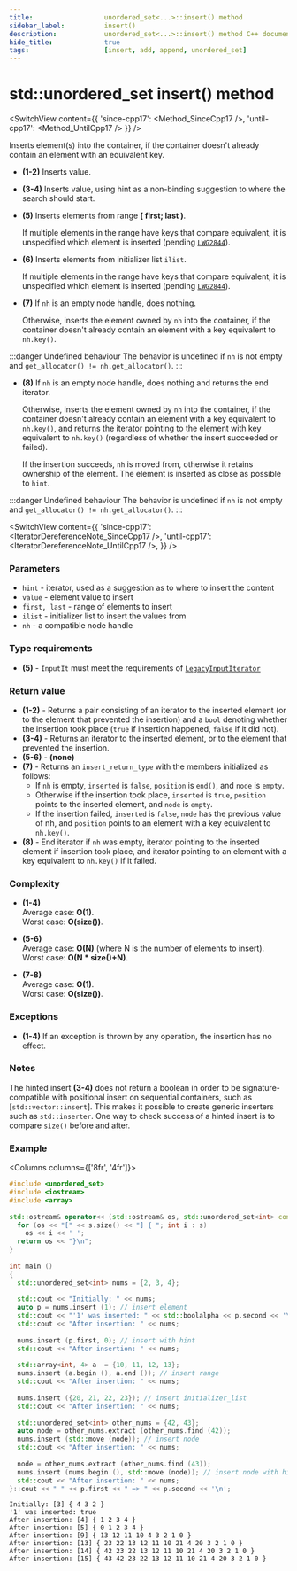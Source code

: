 ```yaml
---
title:					unordered_set<...>::insert() method
sidebar_label:			insert()
description:			unordered_set<...>::insert() method C++ documentation
hide_title:				true
tags:					[insert, add, append, unordered_set]
---
```




<!----------------- Codes ---------------------->

<!-- insert() -->


# std::unordered_set insert() method

<SwitchView content={{
    'since-cpp17': <Method_SinceCpp17 />,
    'until-cpp17': <Method_UntilCpp17 />
    }} />

Inserts element(s) into the container, if the container doesn't already contain an element with an equivalent key.

 - **(1-2)**
    Inserts value.

 - **(3-4)**
    Inserts value, using hint as a non-binding suggestion to where the search should start.

 - **(5)**
    Inserts elements from range **[ first; last )**.

    If multiple elements in the range have keys that compare equivalent, it is unspecified which element is inserted (pending [`LWG2844`](https://cplusplus.github.io/LWG/issue2844)).

 - **(6)**
    Inserts elements from initializer list `ilist`.

    If multiple elements in the range have keys that compare equivalent, it is unspecified which element is inserted (pending [`LWG2844`](https://cplusplus.github.io/LWG/issue2844)).

 - **(7)**
    If `nh` is an empty node handle, does nothing. 

    Otherwise, inserts the element owned by `nh` into the container, if the container doesn't already contain an element with a key equivalent to `nh.key()`.

:::danger Undefined behaviour
The behavior is undefined if `nh` is not empty and `get_allocator() != nh.get_allocator()`.
:::

 - **(8)**
    If `nh` is an empty node handle, does nothing and returns the end iterator.
    
    Otherwise, inserts the element owned by `nh` into the container, if the container doesn't already contain an element with a key equivalent to `nh.key()`,
    and returns the iterator pointing to the element with key equivalent to `nh.key()` (regardless of whether the insert succeeded or failed).

    If the insertion succeeds, `nh` is moved from, otherwise it retains ownership of the element. 
    The element is inserted as close as possible to `hint`.
    
:::danger Undefined behaviour
The behavior is undefined if `nh` is not empty and `get_allocator() != nh.get_allocator()`.
:::


<SwitchView content={{
    'since-cpp17': <IteratorDereferenceNote_SinceCpp17 />,
    'until-cpp17': <IteratorDereferenceNote_UntilCpp17 />,
    }} />

### Parameters

 - `hint` - iterator, used as a suggestion as to where to insert the content
 - `value` - element value to insert
 - `first, last` - range of elements to insert
 - `ilist` - initializer list to insert the values from
 - `nh` - a compatible node handle

### Type requirements

 - **(5)** - `InputIt` must meet the requirements of [`LegacyInputIterator`](/docs/named_req/LegacyInputIterator)

### Return value

 - **(1-2)** - Returns a pair consisting of an iterator to the inserted element (or to the element that prevented the insertion) and a `bool` denoting whether the insertion took place (`true` if insertion happened, `false` if it did not).
 - **(3-4)** - Returns an iterator to the inserted element, or to the element that prevented the insertion.
 - **(5-6)** - **(none)**
 - **(7)** - Returns an `insert_return_type` with the members initialized as follows:
    - If `nh` is empty, `inserted` is `false`, `position` is `end()`, and `node` is `empty`.
    - Otherwise if the insertion took place, `inserted` is `true`, `position` points to the inserted element, and `node` is `empty`.
    - If the insertion failed, `inserted` is `false`, `node` has the previous value of nh, and `position` points to an element with a key equivalent to `nh.key()`.
 - **(8)** - End iterator if `nh` was empty, iterator pointing to the inserted element if insertion took place, and iterator pointing to an element with a key equivalent to `nh.key()` if it failed.

### Complexity

 - **(1-4)**  
   Average case: **O(1)**.  
   Worst case: **O(size())**.

 - **(5-6)**  
   Average case: **O(N)** (where N is the number of elements to insert).  
   Worst case: **O(N * size()+N)**.

 - **(7-8)**  
   Average case: **O(1)**.  
   Worst case: **O(size())**.

### Exceptions

 - **(1-4)** If an exception is thrown by any operation, the insertion has no effect.

<ImproveSection />

### Notes

The hinted insert **(3-4)** does not return a boolean in order to be signature-compatible with positional insert on sequential containers, such as [`std::vector::insert`].
This makes it possible to create generic inserters such as `std::inserter`. One way to check success of a hinted insert is to compare `size()` before and after. 

### Example

<Columns columns={['8fr', '4fr']}>
<div>

```cpp title='Main.cpp' showLineNumbers
#include <unordered_set>
#include <iostream>
#include <array>
 
std::ostream& operator<< (std::ostream& os, std::unordered_set<int> const& s) {
  for (os << "[" << s.size() << "] { "; int i : s)
    os << i << ' ';
  return os << "}\n";
}
 
int main ()
{
  std::unordered_set<int> nums = {2, 3, 4};
 
  std::cout << "Initially: " << nums;
  auto p = nums.insert (1); // insert element
  std::cout << "'1' was inserted: " << std::boolalpha << p.second << '\n';
  std::cout << "After insertion: " << nums;
 
  nums.insert (p.first, 0); // insert with hint
  std::cout << "After insertion: " << nums;
 
  std::array<int, 4> a  = {10, 11, 12, 13};
  nums.insert (a.begin (), a.end ()); // insert range
  std::cout << "After insertion: " << nums;
 
  nums.insert ({20, 21, 22, 23}); // insert initializer_list
  std::cout << "After insertion: " << nums;
 
  std::unordered_set<int> other_nums = {42, 43};
  auto node = other_nums.extract (other_nums.find (42));
  nums.insert (std::move (node)); // insert node
  std::cout << "After insertion: " << nums;
 
  node = other_nums.extract (other_nums.find (43));
  nums.insert (nums.begin (), std::move (node)); // insert node with hint
  std::cout << "After insertion: " << nums;
}::cout << " " << p.first << " => " << p.second << '\n';
```

</div>
<div>

```plaintext title="Possible output"
Initially: [3] { 4 3 2 }
'1' was inserted: true
After insertion: [4] { 1 2 3 4 }
After insertion: [5] { 0 1 2 3 4 }
After insertion: [9] { 13 12 11 10 4 3 2 1 0 }
After insertion: [13] { 23 22 13 12 11 10 21 4 20 3 2 1 0 }
After insertion: [14] { 42 23 22 13 12 11 10 21 4 20 3 2 1 0 }
After insertion: [15] { 43 42 23 22 13 12 11 10 21 4 20 3 2 1 0 }
```

</div>
</Columns>
